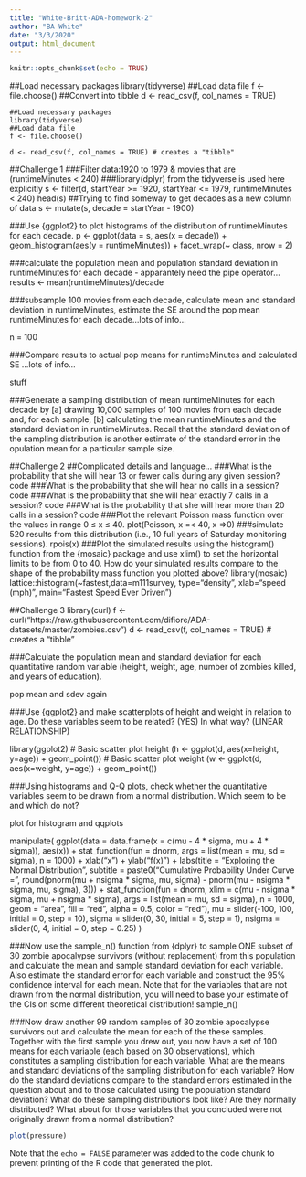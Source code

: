 ```yaml
---
title: "White-Britt-ADA-homework-2"
author: "BA White"
date: "3/3/2020"
output: html_document
---
```


```r
knitr::opts_chunk$set(echo = TRUE)
```

##Load necessary packages
library(tidyverse)
##Load data file 
f <- file.choose()
##Convert into tibble
d <- read_csv(f, col_names = TRUE)

```movies
##Load necessary packages
library(tidyverse)
##Load data file 
f <- file.choose()

d <- read_csv(f, col_names = TRUE) # creates a "tibble"
```

##Challenge 1
###Filter data:1920 to 1979 & movies that are (runtimeMinutes < 240)
###library(dplyr) from the tidyverse is used here explicitly 
s <- filter(d, startYear >= 1920, startYear <= 1979, runtimeMinutes < 240)
head(s)
##Trying to find someway to get decades as a new column of data
s <- mutate(s, 
  decade = startYear - 1900)

###Use {ggplot2} to plot histograms of the distribution of runtimeMinutes for each decade.
p <- ggplot(data = s, aes(x = decade)) + 
  geom_histogram(aes(y = runtimeMinutes)) 
+
  facet_wrap(~ class, nrow = 2)

###calculate the population mean and population standard deviation in runtimeMinutes for each decade - apparantely need the pipe operator...
results <- mean(runtimeMinutes)/decade

###subsample 100 movies from each decade, calculate mean and standard deviation in runtimeMinutes, estimate the SE around the pop mean runtimeMinutes for each decade...lots of info...

n = 100

###Compare results to actual pop means for runtimeMinutes and calculated SE ...lots of info...

stuff

###Generate a sampling distribution of mean runtimeMinutes for each decade by [a] drawing 10,000 samples of 100 movies from each decade and, for each sample, [b] calculating the mean runtimeMinutes and the standard deviation in runtimeMinutes. Recall that the standard deviation of the sampling distribution is another estimate of the standard error in the opulation mean for a particular sample size.

##Challenge 2
##Complicated details and language...
###What is the probability that she will hear 13 or fewer calls during any given session?
code
###What is the probability that she will hear no calls in a session?
code
###What is the probability that she will hear exactly 7 calls in a session?
code
###What is the probability that she will hear more than 20 calls in a session?
code
###Plot the relevant Poisson mass function over the values in range 0 ≤ x ≤ 40.
plot(Poisson, x =< 40, x =>0)
###simulate 520 results from this distribution (i.e., 10 full years of Saturday monitoring sessions).
rpois(x)
###Plot the simulated results using the histogram() function from the {mosaic} package and use xlim() to set the horizontal limits to be from 0 to 40. How do your simulated results compare to the shape of the probability mass function you plotted above?
library(mosaic)
lattice::histogram(~fastest,data=m111survey,
       type="density",
       xlab="speed (mph)",
       main="Fastest Speed Ever Driven")
       
##Challenge 3
library(curl)
f <- curl("https://raw.githubusercontent.com/difiore/ADA-datasets/master/zombies.csv")
d <- read_csv(f, col_names = TRUE) # creates a "tibble"

###Calculate the population mean and standard deviation for each quantitative random variable (height, weight, age, number of zombies killed, and years of education).

pop mean and sdev again

###Use {ggplot2} and make scatterplots of height and weight in relation to age. Do these variables seem to be related? (YES) In what way? (LINEAR RELATIONSHIP)

library(ggplot2)
# Basic scatter plot height
(h <- ggplot(d, aes(x=height, y=age)) + geom_point())
# Basic scatter plot weight
(w <- ggplot(d, aes(x=weight, y=age)) + geom_point())

###Using histograms and Q-Q plots, check whether the quantitative variables seem to be drawn from a normal distribution. Which seem to be and which do not?

plot for histogram and qqplots

manipulate(
  ggplot(data = data.frame(x = c(mu - 4 * sigma, mu + 4 * sigma)), aes(x)) + stat_function(fun = dnorm, args = list(mean = mu, sd = sigma), n = 1000) + xlab("x") + ylab("f(x)") + labs(title = "Exploring the Normal Distribution", subtitle = paste0("Cumulative Probability Under Curve = ", round(pnorm(mu + nsigma * sigma, mu, sigma) - pnorm(mu - nsigma * sigma, mu, sigma), 3))) +
    stat_function(fun = dnorm, xlim = c(mu - nsigma * sigma, mu + nsigma * sigma), args = list(mean = mu, sd = sigma), n = 1000, geom = "area", fill = "red", alpha = 0.5, color = "red"),
  mu = slider(-100, 100, initial = 0, step = 10),
  sigma = slider(0, 30, initial = 5, step = 1),
  nsigma = slider(0, 4, initial = 0, step = 0.25)
)

###Now use the sample_n() function from {dplyr} to sample ONE subset of 30 zombie apocalypse survivors (without replacement) from this population and calculate the mean and sample standard deviation for each variable. Also estimate the standard error for each variable and construct the 95% confidence interval for each mean. Note that for the variables that are not drawn from the normal distribution, you will need to base your estimate of the CIs on some different theoretical distribution!
sample_n()

###Now draw another 99 random samples of 30 zombie apocalypse survivors out and calculate the mean for each of the these samples. Together with the first sample you drew out, you now have a set of 100 means for each variable (each based on 30 observations), which constitutes a sampling distribution for each variable. What are the means and standard deviations of the sampling distribution for each variable? How do the standard deviations compare to the standard errors estimated in the question about and to those calculated using the population standard deviation? What do these sampling distributions look like? Are they normally distributed? What about for those variables that you concluded were not originally drawn from a normal distribution?

```r
plot(pressure)
```

Note that the `echo = FALSE` parameter was added to the code chunk to prevent printing of the R code that generated the plot.
